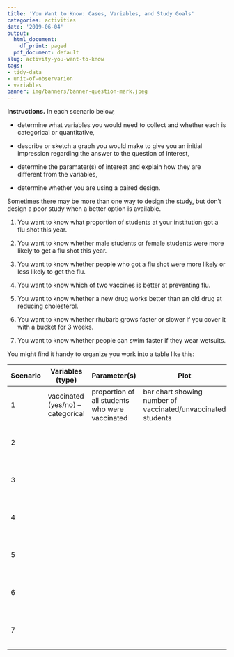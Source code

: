 ```yaml
---
title: 'You Want to Know: Cases, Variables, and Study Goals'
categories: activities
date: '2019-06-04'
output:
  html_document:
    df_print: paged
  pdf_document: default
slug: activity-you-want-to-know
tags:
- tidy-data
- unit-of-observarion
- variables
banner: img/banners/banner-question-mark.jpeg
---
```


\pagestyle{empty}

**Instructions.**  In each scenario below, 

* determine what variables you would need to collect and whether each is categorical or quantitative, 

* describe or sketch a graph you would make to give you an initial impression
regarding the answer to the question of interest,

* determine the paramater(s) of interest and explain how they are different
from the variables, 

<!-- * and state the null and alternative hypotheses if you are going to -->
<!-- do a hypothesis test, -->

* determine whether you are using a paired design.

Sometimes there may be more than one way to design the study, but don't 
design a poor study when a better option is available.

1. You want to know what proportion of students at your institution got a flu shot this year.

1. You want to know whether male students or female students were more likely to get a flu shot this year.

1. You want to know whether people who got a flu shot were more likely or less likely to get the flu.

1. You want to know which of two vaccines is better at preventing flu.

1. You want to know whether a new drug works better than an old drug at reducing cholesterol.

1. You want to know whether rhubarb grows faster or slower if you cover it with a bucket for 3 weeks.

1. You want to know whether people can swim faster if they wear wetsuits.

You might find it handy to organize you work into a table like this:

Scenario | Variables (type) | Parameter(s)  | Plot           | Paired?
-------- | ---------------- | ------------- | -------------- | -------------
1        | vaccinated (yes/no) -- categorical | proportion of all students who were vaccinated | bar chart showing number of vaccinated/unvaccinated students | no
2 | | |  <BR><BR><BR><BR> \vspace*{0.25in}
3 | | |  <BR><BR><BR><BR> \vspace*{0.25in}
4 | | |  <BR><BR><BR><BR> \vspace*{0.25in}
5 | | |  <BR><BR><BR><BR> \vspace*{0.25in}
6 | | |  <BR><BR><BR><BR> \vspace*{0.25in}
7 | | |  <BR><BR><BR><BR> \vspace*{0.25in}
